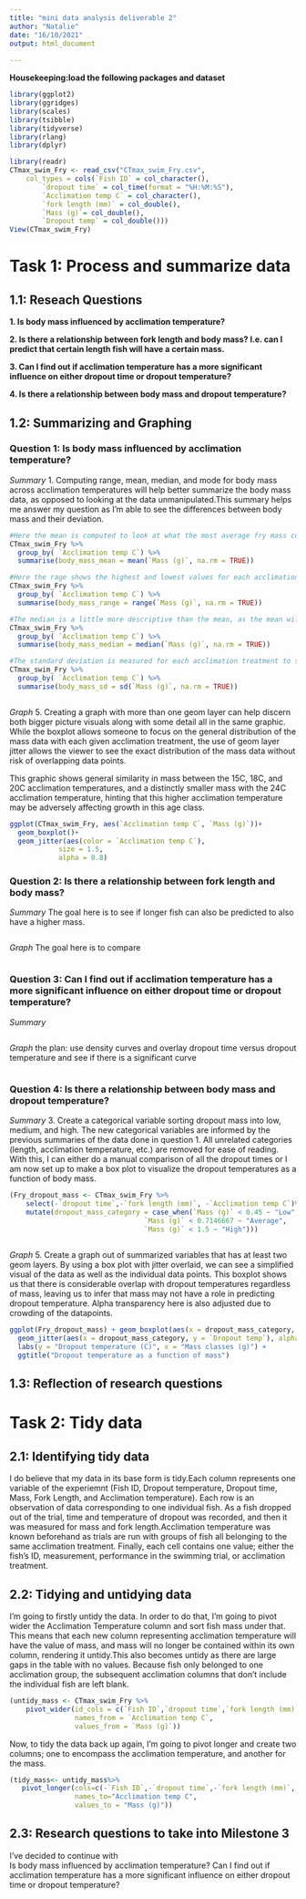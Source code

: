 ```yaml
---
title: "mini data analysis deliverable 2"
author: "Natalie"
date: "16/10/2021"
output: html_document
 
---
```

**Housekeeping:load the following packages and dataset**
```r
library(ggplot2)
library(ggridges)
library(scales)
library(tsibble)
library(tidyverse)
library(rlang)
library(dplyr)

library(readr)
CTmax_swim_Fry <- read_csv("CTmax_swim_Fry.csv", 
    col_types = cols(`Fish ID` = col_character(),
        `dropout time` = col_time(format = "%H:%M:%S"), 
        `Acclimation temp C` = col_character(), 
        `fork length (mm)` = col_double(),
        `Mass (g)`= col_double(),
        `Dropout temp` = col_double()))
View(CTmax_swim_Fry)
```


# Task 1: Process and summarize data

## 1.1: Reseach Questions

**1. Is body mass influenced by acclimation temperature?**

**2. Is there a relationship between fork length and body mass? I.e. can I predict that certain length fish will have a certain mass.**  

**3. Can I find out if acclimation temperature has a more significant influence on either dropout time or dropout temperature?**

**4. Is there a relationship between body mass and dropout temperature?**


## 1.2: Summarizing and Graphing

### Question 1: Is body mass influenced by acclimation temperature?

*Summary* 
1. Computing range, mean, median, and mode for body mass across acclimation temperatures will help better summarize the body mass data, as opposed to looking at the data unmanipulated.This summary helps me answer my question as I'm able to see the differences between body mass and their deviation.


```r

#Here the mean is computed to look at what the most average fry mass could be expected to be.
CTmax_swim_Fry %>%
  group_by( `Acclimation temp C`) %>%
  summarise(body_mass_mean = mean(`Mass (g)`, na.rm = TRUE))

#Here the rage shows the highest and lowest values for each acclimation treatment.
CTmax_swim_Fry %>%
  group_by( `Acclimation temp C`) %>%
  summarise(body_mass_range = range(`Mass (g)`, na.rm = TRUE))

#The median is a little more descriptive than the mean, as the mean will be affected by outliers in the calculation. However, the median is more robust to the outliers in the data that can be present.
CTmax_swim_Fry %>%
  group_by( `Acclimation temp C`) %>%
  summarise(body_mass_median = median(`Mass (g)`, na.rm = TRUE))

#The standard deviation is measured for each acclimation treatment to see how much variance there is in mass measurements.
CTmax_swim_Fry %>%
  group_by( `Acclimation temp C`) %>%
  summarise(body_mass_sd = sd(`Mass (g)`, na.rm = TRUE))



```

*Graph* 
5. Creating a graph with more than one geom layer can help discern both bigger picture visuals along with some detail all in the same graphic. While the boxplot allows someone to focus on the general distribution of the mass data with each given acclimation treatment, the use of geom layer jitter allows the viewer to see the exact distribution of the mass data without risk of overlapping data points. 

This graphic shows general similarity in mass between the 15C, 18C, and 20C acclimation temperatures, and a distinctly smaller mass with the 24C acclimation temperature, hinting that this higher acclimation temperature may be adversely affecting growth in this age class.

```r
ggplot(CTmax_swim_Fry, aes(`Acclimation temp C`, `Mass (g)`))+
  geom_boxplot()+
  geom_jitter(aes(color = `Acclimation temp C`),
            size = 1.5,
            alpha = 0.8)

```

### Question 2: Is there a relationship between fork length and body mass?

*Summary*
The goal here is to see if longer fish can also be predicted to also have a higher mass. 

```r


```

*Graph*
The goal here is to compare 
```r


```



### Question 3: Can I find out if acclimation temperature has a more significant influence on either dropout time or dropout temperature?

*Summary*

```r

```

*Graph*
the plan: use density curves and overlay dropout time versus dropout temperature and see if there is a significant curve
```r


```

### Question 4: Is there a relationship between body mass and dropout temperature?

*Summary*
3. Create a categorical variable sorting dropout mass into low, medium, and high. The new categorical variables are informed by the previous summaries of the data done in question 1. All unrelated categories (length, acclimation temperature, etc.) are removed for ease of reading. With this, I can either do a manual comparison of all the dropout times or I am now set up to make a box plot to visualize the dropout temperatures as a function of body mass.
```r
(Fry_dropout_mass <- CTmax_swim_Fry %>% 
    select(-`dropout time`,-`fork length (mm)`, -`Acclimation temp C`)%>%
    mutate(dropout_mass_category = case_when(`Mass (g)` < 0.45 ~ "Low",
                                 `Mass (g)` < 0.7146667 ~ "Average",
                                 `Mass (g)` < 1.5 ~ "High")))
                                
```
*Graph*
5. Create a graph out of summarized variables that has at least two geom layers. By using a box plot with jitter overlaid, we can see a simplified visual of the data as well as the individual data points. This boxplot shows us that there is considerable overlap with dropout temperatures regardless of mass, leaving us to infer that mass may not have a role in predicting dropout temperature. Alpha transparency here is also adjusted due to crowding of the datapoints.
```r
ggplot(Fry_dropout_mass) + geom_boxplot(aes(x = dropout_mass_category, y = `Dropout temp`)) +
  geom_jitter(aes(x = dropout_mass_category, y = `Dropout temp`), alpha=0.5)+
  labs(y = "Dropout temperature (C)", x = "Mass classes (g)") +
  ggtitle("Dropout temperature as a function of mass")

```

## 1.3: Reflection of research questions

# Task 2: Tidy data

## 2.1: Identifying tidy data
I do believe that my data in its base form is tidy.Each column represents one variable of the experiemnt (Fish ID, Dropout temperature, Dropout time, Mass, Fork Length, and Acclimation temperature). Each row is an observation of data corresponding to one individual fish. As a fish dropped out of the trial, time and temperature of dropout was recorded, and then it was measured for mass and fork length.Acclimation temperature was known beforehand as trials are run with groups of fish all belonging to the same acclimation treatment. Finally, each cell contains one value; either the fish's ID, measurement, performance in the swimming trial, or acclimation treatment.

## 2.2: Tidying and untidying data
I'm going to firstly untidy the data. In order to do that, I'm going to pivot wider the Acclimation Temperature column and sort fish mass under that. This means that each new column representing acclimation temperature will have the value of mass, and mass will no longer be contained within its own column, rendering it untidy.This also becomes untidy as there are large gaps in the table with no values. Because fish only belonged to one acclimation group, the subsequent acclimation columns that don't include the individual fish are left blank.
```r
(untidy_mass <- CTmax_swim_Fry %>%
    pivot_wider(id_cols = c(`Fish ID`,`dropout time`,`fork length (mm)`, `Dropout temp`), 
                names_from = `Acclimation temp C`,
                values_from = `Mass (g)`))

```
Now, to tidy the data back up again, I'm going to pivot longer and create two columns; one to encompass the acclimation temperature, and another for the mass.
```r
(tidy_mass<- untidy_mass%>%
   pivot_longer(cols=c(-`Fish ID`,-`dropout time`,-`fork length (mm)`, -`Dropout temp`),
                names_to="Acclimation temp C",
                values_to = "Mass (g)"))

```
## 2.3: Research questions to take into Milestone 3 
I've decided to continue with  
Is body mass influenced by acclimation temperature? 
Can I find out if acclimation temperature has a more significant influence on either dropout time or dropout temperature?
